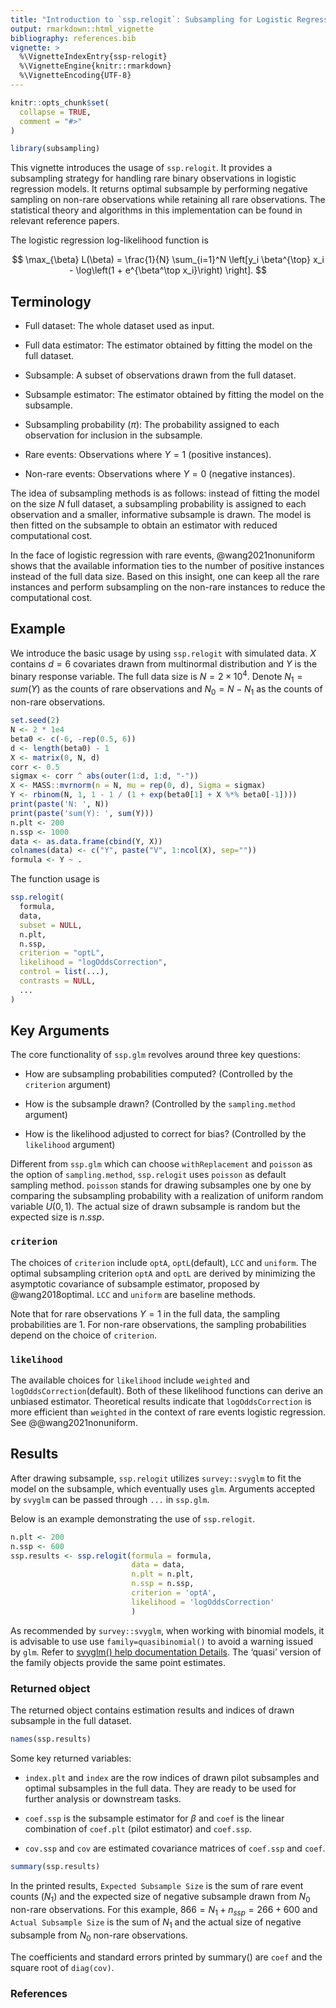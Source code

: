 ```yaml
---
title: "Introduction to `ssp.relogit`: Subsampling for Logistic Regression Model with Rare Events"
output: rmarkdown::html_vignette
bibliography: references.bib
vignette: >
  %\VignetteIndexEntry{ssp-relogit}
  %\VignetteEngine{knitr::rmarkdown}
  %\VignetteEncoding{UTF-8}
---
```


```r
knitr::opts_chunk$set(
  collapse = TRUE,
  comment = "#>"
)
```

```r
library(subsampling)
```

This vignette introduces the usage of 
`ssp.relogit`. It provides a subsampling strategy for handling rare binary observations in logistic regression models. It returns optimal subsample by performing negative sampling on non-rare observations while retaining all rare observations. The statistical theory and algorithms in this implementation can be found in relevant reference papers.

The logistic regression log-likelihood function is

$$
\max_{\beta} L(\beta) = \frac{1}{N} \sum_{i=1}^N \left[y_i \beta^{\top} x_i -
\log\left(1 + e^{\beta^\top x_i}\right) \right].
$$

## Terminology

- Full dataset: The whole dataset used as input.

- Full data estimator: The estimator obtained by fitting the model on the full dataset.

- Subsample: A subset of observations drawn from the full dataset.

- Subsample estimator: The estimator obtained by fitting the model on the subsample.

- Subsampling probability ($\pi$): The probability assigned to each observation for inclusion in the subsample.

- Rare events: Observations where $Y=1$ (positive instances).

- Non-rare events: Observations where $Y=0$ (negative instances).

The idea of subsampling methods is as follows: instead of fitting the model on
the size $N$ full dataset, a subsampling probability is assigned to each observation  and a smaller, informative subsample is drawn. The model is then fitted on the subsample to obtain an estimator with reduced computational cost.

In the face of logistic regression with rare events, @wang2021nonuniform shows that the available information ties to the number of positive instances instead of the full data size. Based on this insight, one can keep all the rare instances and perform subsampling on the non-rare instances to reduce the computational cost.

## Example

We introduce the basic usage by using `ssp.relogit` with simulated data. $X$
contains $d=6$ covariates drawn from multinormal distribution and $Y$ is the
binary response variable. The full data size is $N = 2 \times 10^4$. Denote $N_{1}=sum(Y)$ as the counts of rare observations and $N_{0} = N - N_{1}$ as the counts of non-rare observations.

```r
set.seed(2)
N <- 2 * 1e4
beta0 <- c(-6, -rep(0.5, 6))
d <- length(beta0) - 1
X <- matrix(0, N, d)
corr <- 0.5
sigmax <- corr ^ abs(outer(1:d, 1:d, "-"))
X <- MASS::mvrnorm(n = N, mu = rep(0, d), Sigma = sigmax)
Y <- rbinom(N, 1, 1 - 1 / (1 + exp(beta0[1] + X %*% beta0[-1])))
print(paste('N: ', N))
print(paste('sum(Y): ', sum(Y)))
n.plt <- 200
n.ssp <- 1000
data <- as.data.frame(cbind(Y, X))
colnames(data) <- c("Y", paste("V", 1:ncol(X), sep=""))
formula <- Y ~ .
```

The function usage is

```r
ssp.relogit(
  formula,
  data,
  subset = NULL,
  n.plt,
  n.ssp,
  criterion = "optL",
  likelihood = "logOddsCorrection",
  control = list(...),
  contrasts = NULL,
  ...
)
```

## Key Arguments

The core functionality of `ssp.glm` revolves around three key questions:

- How are subsampling probabilities computed? (Controlled by the `criterion` argument)

- How is the subsample drawn? (Controlled by the `sampling.method` argument)

- How is the likelihood adjusted to correct for bias? (Controlled by the `likelihood` argument)

Different from `ssp.glm` which can choose `withReplacement`
and `poisson` as the option of `sampling.method`, `ssp.relogit` uses `poisson` as default sampling method. `poisson` stands for drawing subsamples one by one by
comparing the subsampling probability with a realization of uniform random
variable $U(0,1)$. The actual size of drawn subsample is random but the expected size is $n.ssp$.

### `criterion`

The choices of `criterion` include `optA`, `optL`(default), `LCC` and `uniform`. The optimal subsampling criterion `optA` and `optL` are derived by minimizing the asymptotic covariance of subsample estimator, proposed by @wang2018optimal. `LCC` and `uniform` are baseline methods. 

Note that for rare observations $Y=1$ in the full data, the sampling probabilities are $1$. For non-rare observations, the sampling probabilities depend on the choice of `criterion`.

### `likelihood`

The available choices for `likelihood` include `weighted` and
`logOddsCorrection`(default). Both of these likelihood functions can derive an unbiased 
estimator. Theoretical results indicate that `logOddsCorrection` is more
efficient than `weighted` in the context of rare events logistic regression. See
@@wang2021nonuniform.

## Results

After drawing subsample, `ssp.relogit` utilizes `survey::svyglm` to fit the model
on the subsample, which eventually uses `glm`. Arguments accepted by `svyglm` can be passed through `...` in `ssp.glm`.

Below is an example demonstrating the use of `ssp.relogit`.

```r
n.plt <- 200
n.ssp <- 600
ssp.results <- ssp.relogit(formula = formula,
                           data = data,
                           n.plt = n.plt,
                           n.ssp = n.ssp,
                           criterion = 'optA',
                           likelihood = 'logOddsCorrection'
                           )
```

As recommended by `survey::svyglm`, when working with binomial models, it is advisable to use use `family=quasibinomial()` to avoid a warning issued by `glm`. Refer to [svyglm() help
documentation Details
](https://www.rdocumentation.org/packages/survey/versions/4.4-2/topics/svyglm). The
'quasi' version of the family objects provide the same point estimates.

### Returned object 

The returned object contains estimation results and indices of drawn
subsample in the full dataset. 

```r
names(ssp.results)
```

Some key returned variables:

- `index.plt` and `index` are the row indices of
drawn pilot subsamples and optimal subsamples in the full data. They are ready
to be used for further analysis or downstream tasks.

- `coef.ssp` is the subsample estimator for $\beta$ and `coef` is the linear 
combination of `coef.plt` (pilot estimator) and `coef.ssp`. 

- `cov.ssp` and `cov` are estimated covariance matrices of `coef.ssp` and
`coef`. 

```r
summary(ssp.results)
```

In the printed results, `Expected Subsample Size` is the sum of rare event counts ($N_{1}$) and the expected size of negative subsample drawn from $N_{0}$ non-rare observations. For this example, $866=N_{1} + n_{ssp} = 266+600$ and `Actual Subsample Size` is the sum of $N_{1}$ and the actual size of negative subsample from $N_{0}$ non-rare observations. 

The coefficients and standard errors printed by summary() are `coef` and the square root of `diag(cov)`.

### References